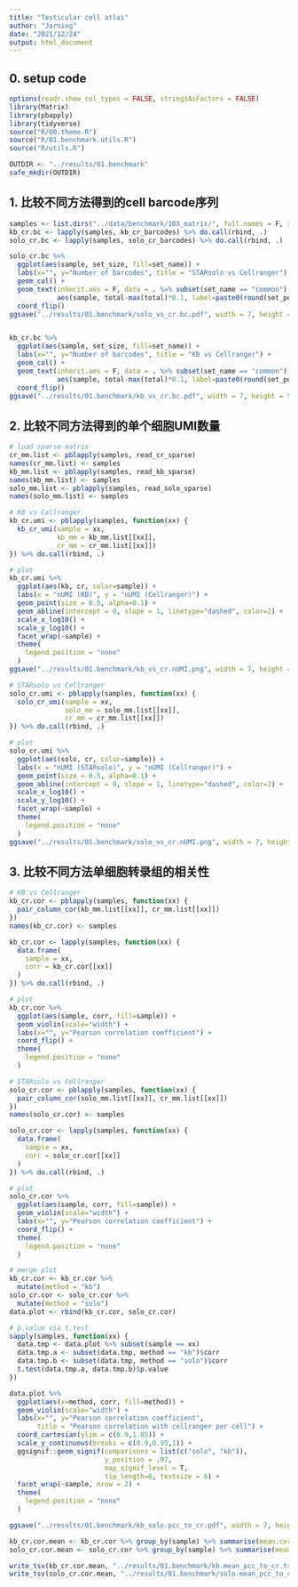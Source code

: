 ```yaml
---
title: "Testicular cell atlas"
author: "Jarning"
date: "2021/12/24"
output: html_document
---
```


## 0. setup code

```r
options(readr.show_col_types = FALSE, stringsAsFactors = FALSE)
library(Matrix)
library(pbapply)
library(tidyverse)
source("R/00.theme.R")
source("R/01.benchmark.utils.R")
source("R/utils.R")

OUTDIR <- "../results/01.benchmark"
safe_mkdir(OUTDIR)
```

## 1. 比较不同方法得到的cell barcode序列

```r
samples <- list.dirs("../data/benchmark/10X_matrix/", full.names = F, recursive = F)
kb_cr.bc <- lapply(samples, kb_cr_barcodes) %>% do.call(rbind, .)
solo_cr.bc <- lapply(samples, solo_cr_barcodes) %>% do.call(rbind, .)

solo_cr.bc %>% 
  ggplot(aes(sample, set_size, fill=set_name)) + 
  labs(x="", y="Number of barcodes", title = "STARsolo vs Cellranger") + 
  geom_col() + 
  geom_text(inherit.aes = F, data = . %>% subset(set_name == "common"), 
            aes(sample, total-max(total)*0.1, label=paste0(round(set_perc, 2), "%"))) + 
  coord_flip()
ggsave("../results/01.benchmark/solo_vs_cr.bc.pdf", width = 7, height = 5)


kb_cr.bc %>% 
  ggplot(aes(sample, set_size, fill=set_name)) + 
  labs(x="", y="Number of barcodes", title = "KB vs Cellranger") + 
  geom_col() + 
  geom_text(inherit.aes = F, data = . %>% subset(set_name == "common"), 
            aes(sample, total-max(total)*0.1, label=paste0(round(set_perc, 2), "%"))) + 
  coord_flip()
ggsave("../results/01.benchmark/kb_vs_cr.bc.pdf", width = 7, height = 5)
```

## 2. 比较不同方法得到的单个细胞UMI数量

```r
# load sparse matrix
cr_mm.list <- pblapply(samples, read_cr_sparse)
names(cr_mm.list) <- samples
kb_mm.list <- pblapply(samples, read_kb_sparse)
names(kb_mm.list) <- samples
solo_mm.list <- pblapply(samples, read_solo_sparse)
names(solo_mm.list) <- samples

# KB vs Cellranger
kb_cr.umi <- pblapply(samples, function(xx) {
  kb_cr_umi(sample = xx, 
            kb_mm = kb_mm.list[[xx]], 
            cr_mm = cr_mm.list[[xx]])
}) %>% do.call(rbind, .)

# plot
kb_cr.umi %>% 
  ggplot(aes(kb, cr, color=sample)) + 
  labs(x = "nUMI (KB)", y = "nUMI (Cellranger)") + 
  geom_point(size = 0.5, alpha=0.1) + 
  geom_abline(intercept = 0, slope = 1, linetype="dashed", color=2) + 
  scale_x_log10() + 
  scale_y_log10() + 
  facet_wrap(~sample) + 
  theme(
    legend.position = "none"
  )
ggsave("../results/01.benchmark/kb_vs_cr.nUMI.png", width = 7, height = 5)

# STARsolo vs Cellranger
solo_cr.umi <- pblapply(samples, function(xx) {
  solo_cr_umi(sample = xx, 
              solo_mm = solo_mm.list[[xx]], 
              cr_mm = cr_mm.list[[xx]])
}) %>% do.call(rbind, .)

# plot
solo_cr.umi %>% 
  ggplot(aes(solo, cr, color=sample)) + 
  labs(x = "nUMI (STARsolo)", y = "nUMI (Cellranger)") + 
  geom_point(size = 0.5, alpha=0.1) + 
  geom_abline(intercept = 0, slope = 1, linetype="dashed", color=2) + 
  scale_x_log10() + 
  scale_y_log10() + 
  facet_wrap(~sample) + 
  theme(
    legend.position = "none"
  )
ggsave("../results/01.benchmark/solo_vs_cr.nUMI.png", width = 7, height = 5)
```

## 3. 比较不同方法单细胞转录组的相关性

```r
# KB vs Cellranger
kb_cr.cor <- pblapply(samples, function(xx) {
  pair_column_cor(kb_mm.list[[xx]], cr_mm.list[[xx]])
})
names(kb_cr.cor) <- samples

kb_cr.cor <- lapply(samples, function(xx) {
  data.frame(
    sample = xx,
    corr = kb_cr.cor[[xx]]
  )
}) %>% do.call(rbind, .)

# plot
kb_cr.cor %>% 
  ggplot(aes(sample, corr, fill=sample)) + 
  geom_violin(scale="width") + 
  labs(x="", y="Pearson correlation coefficient") + 
  coord_flip() + 
  theme(
    legend.position = "none"
  )

# STARsolo vs Cellranger
solo_cr.cor <- pblapply(samples, function(xx) {
  pair_column_cor(solo_mm.list[[xx]], cr_mm.list[[xx]])
})
names(solo_cr.cor) <- samples

solo_cr.cor <- lapply(samples, function(xx) {
  data.frame(
    sample = xx,
    corr = solo_cr.cor[[xx]]
  )
}) %>% do.call(rbind, .)

# plot
solo_cr.cor %>% 
  ggplot(aes(sample, corr, fill=sample)) + 
  geom_violin(scale="width") + 
  labs(x="", y="Pearson correlation coefficient") + 
  coord_flip() + 
  theme(
    legend.position = "none"
  )

# merge plot
kb_cr.cor <- kb_cr.cor %>% 
  mutate(method = "kb")
solo_cr.cor <- solo_cr.cor %>% 
  mutate(method = "solo")
data.plot <- rbind(kb_cr.cor, solo_cr.cor)

# p.value via t.test
sapply(samples, function(xx) {
  data.tmp <- data.plot %>% subset(sample == xx)
  data.tmp.a <- subset(data.tmp, method == "kb")$corr
  data.tmp.b <- subset(data.tmp, method == "solo")$corr
  t.test(data.tmp.a, data.tmp.b)$p.value
})

data.plot %>%
  ggplot(aes(x=method, corr, fill=method)) + 
  geom_violin(scale="width") + 
  labs(x="", y="Pearson correlation coefficient", 
       title = "Pearson correlation with cellranger per cell") + 
  coord_cartesian(ylim = c(0.9,1.05)) + 
  scale_y_continuous(breaks = c(0.9,0.95,1)) + 
  ggsignif::geom_signif(comparisons = list(c("solo", "kb")), 
                        y_position = .97,
                        map_signif_level = T,
                        tip_length=0, textsize = 6) + 
  facet_wrap(~sample, nrow = 2) + 
  theme(
    legend.position = "none"
  )

ggsave("../results/01.benchmark/kb_solo.pcc_to_cr.pdf", width = 7, height = 5)
```

```r
kb_cr.cor.mean <- kb_cr.cor %>% group_by(sample) %>% summarise(mean.corr = mean(corr))
solo_cr.cor.mean <- solo_cr.cor %>% group_by(sample) %>% summarise(mean.corr = mean(corr))

write_tsv(kb_cr.cor.mean, "../results/01.benchmark/kb.mean_pcc_to_cr.tsv")
write_tsv(solo_cr.cor.mean, "../results/01.benchmark/solo.mean_pcc_to_cr.tsv")
```

